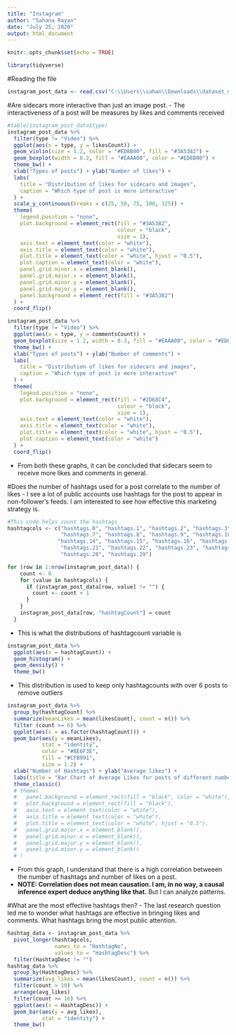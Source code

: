 ```yaml
---
title: "Instagram"
author: "Sahana Rayan"
date: "July 25, 2020"
output: html_document
---
```


```r
knitr::opts_chunk$set(echo = TRUE)
```

```r
library(tidyverse)
```

#Reading the file 

```r
instagram_post_data <- read.csv("C:\\Users\\sahan\\Downloads\\dataset_my-task_2020-07-08_16-55-57-529.csv")
```

#Are sidecars more interactive than just an image post.
- The interactiveness of a post will be measures by likes and comments received

```r
#table(instagram_post_data$type)
instagram_post_data %>% 
  filter(type != "Video") %>% 
  ggplot(aes(x = type, y = likesCount)) +
  geom_violin(size = 1.2, color = "#ED8B00", fill = "#3A5382") +
  geom_boxplot(width = 0.2, fill = "#EAAA00", color = "#ED8B00") +
  theme_bw() +
  xlab("Types of posts") + ylab("Number of likes") +
  labs(
    title = "Distribution of likes for sidecars and images",
    caption = "Which type of post is more interactive"
  ) +
  scale_y_continuous(breaks = c(25, 50, 75, 100, 125)) +
  theme(
    legend.position = "none",
    plot.background = element_rect(fill = "#3A5382",
                                   colour = "black",
                                   size = 1),
    axis.text = element_text(color = "white"),
    axis.title = element_text(color = "white"),
    plot.title = element_text(color = "white", hjust = "0.5"),
    plot.caption = element_text(color = "white"),
    panel.grid.minor.x = element_blank(),
    panel.grid.major.x = element_blank(),
    panel.grid.minor.y = element_blank(),
    panel.grid.major.y = element_blank(),
    panel.background = element_rect(fill = "#3A5382")
  ) +
  coord_flip()
```

```r
instagram_post_data %>% 
  filter(type != "Video") %>% 
  ggplot(aes(x = type, y = commentsCount)) +
  geom_boxplot(size = 1.2, width = 0.3, fill = "#EAAA00", color = "#ED8B00") +
  theme_bw() +
  xlab("Types of posts") + ylab("Number of comments") +
  labs(
    title = "Distribution of likes for sidecars and images",
    caption = "Which type of post is more interactive"
  ) +
  theme(
    legend.position = "none",
    plot.background = element_rect(fill = "#2D68C4",
                                   colour = "black",
                                   size = 1),
    axis.text = element_text(color = "white"),
    axis.title = element_text(color = "white"),
    plot.title = element_text(color = "white", hjust = "0.5"),
    plot.caption = element_text(color = "white")
  ) +
  coord_flip()

```


- From both these graphs, it can be concluded that sidecars seem to receive more likes and comments in general.

#Does the number of hashtags used for a post correlate to the number of likes
- I see a lot of public accounts use hashtags for the post to appear in non-follower's feeds. I am interested to see how effective this marketing strategy is.


```r
#This code helps count the hashtags
hashtagcols <- c("hashtags.0", "hashtags.1", "hashtags.2", "hashtags.3", "hashtags.4", "hashtags.5", "hashtags.6", 
                 "hashtags.7", "hashtags.8", "hashtags.9", "hashtags.10", "hashtags.11", "hashtags.12", "hashtags.13",
                "hashtags.14", "hashtags.15", "hashtags.16", "hashtags.17", "hashtags.18", "hashtags.19", "hashtags.20",
                 "hashtags.21", "hashtags.22", "hashtags.23", "hashtags.24", "hashtags.25", "hashtags.26","hashtags.27",
                 "hashtags.28", "hashtags.29") 

for (row in 1:nrow(instagram_post_data)) {
    count <- 0
    for (value in hashtagcols) {
      if (instagram_post_data[row, value] != "") {
        count <- count + 1
      }
    }
    instagram_post_data[row, "hashtagCount"] = count
  }
```

- This is what the distributions of hashtagcount variable is

```r
instagram_post_data %>% 
  ggplot(aes(x = hashtagCount)) +
  geom_histogram() +
  geom_density() +
  theme_bw()
```

- This distribution is used to keep only hashtagcounts with over 6 posts to remove outliers
```r
instagram_post_data %>%  
  group_by(hashtagCount) %>% 
  summarize(meanLikes = mean(likesCount), count = n()) %>% 
  filter (count >= 6) %>% 
  ggplot(aes(x = as.factor(hashtagCount))) +
  geom_bar(aes(y = meanLikes),
           stat = "identity",
           color = "#8E6F3E",
           fill = "#CFB991",
           size = 1.2) +
  xlab("Number of Hashtags") + ylab("Average likes") +
  labs(title = "Bar Chart of Average Likes for posts of different number of hashtags") +
  theme_classic()
  # theme(
  #   panel.background = element_rect(fill = "black", color = "white"),
  #   plot.background = element_rect(fill = "black"),
  #   axis.text = element_text(color = "white"),
  #   axis.title = element_text(color = "white"),
  #   plot.title = element_text(color = "white", hjust = "0.5"),
  #   panel.grid.major.x = element_blank(),
  #   panel.grid.minor.x = element_blank(),
  #   panel.grid.major.y = element_blank(),
  #   panel.grid.minor.y = element_blank()
  # )
```

- From this graph, I understand that there is a high correlation betweeen the number of hashtags and number of likes on a post.
- __NOTE: Correlation does not mean causation. I am, in no way, a causal inference expert deduce anything like that.__ But I can analyze patterns.

#What are the most effective hashtags then?
- The last research question led me to wonder what hashtags are effective in bringing likes and comments. What hashtags bring the most public attention. 

```r
hashtag_data <- instagram_post_data %>% 
  pivot_longer(hashtagcols,
               names_to = "HashtagNo",
               values_to = "HashtagDesc") %>% 
  filter(HashtagDesc != "")
hashtag_data %>% 
  group_by(HashtagDesc) %>% 
  summarize(avg_likes = mean(likesCount), count = n()) %>% 
  filter(count > 10) %>% 
  arrange(avg_likes)
  filter(count >= 16) %>% 
  ggplot(aes(x = HashtagDesc)) +
  geom_bar(aes(y = avg_likes), 
           stat = "identity") +
  theme_bw()
```